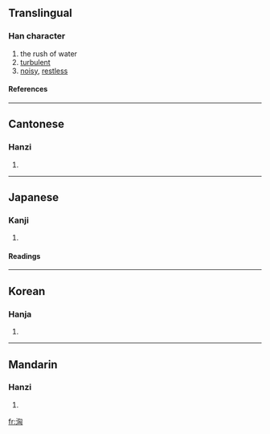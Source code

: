 {{see|汹}}

==Translingual==
===Han character===
{{Han char|rn=85|rad=水|as=06|sn=9|four=3712<sub>0</sub>|canj=水心山大 (EPUK)}}
# the rush of water
# [[turbulent]]
# [[noisy]], [[restless]]
====References====
{{Han ref|kx=0622.130|dkj=17417|dj=1018.110|hdz=31614.010|uh=6D36|ud=27958|bh=ACA4|bd=44196}}

----
==Cantonese==
===Hanzi===
{{yue-hanzi|jyut=|y=hung1}}
# {{defn|Cantonese}}

----
==Japanese==
===Kanji===
{{ja-kanji|grade=|rs=水06}}
# {{defn|Japanese}} 
====Readings====
{{ja-readings|on=[[きょう]] (kyō)|kun=[[わく]] (waku)}}

----
==Korean==
===Hanja===
{{ko-hanja|hangeul=흉|eumhun=|rv=hyung|mr=hyung|y=hyung}}
# {{defn|Korean}}

----
==Mandarin==
===Hanzi===
{{cmn-hanzi|sim=汹|pin=[[huáng]] (huang2), [[xiōng]] (xiong1)|wg=huang<sup>2</sup>, hsiung<sup>1</sup>}}
# {{defn|Mandarin}}

[[fr:洶]]